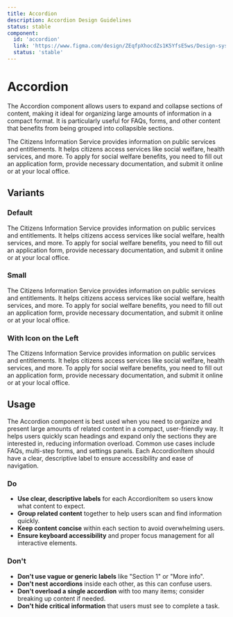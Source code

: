 ```yaml
---
title: Accordion
description: Accordion Design Guidelines
status: stable
component:
  id: 'accordion'
  link: 'https://www.figma.com/design/ZEqfpXhocdZs1K5YfsE5ws/Design-system?node-id=4500-3185'
  status: 'stable'
---
```


# Accordion

The Accordion component allows users to expand and collapse sections of content, making it ideal for organizing large amounts of information in a compact format. 
It is particularly useful for FAQs, forms, and other content that benefits from being grouped into collapsible sections.

<Section current="design">

<ComponentPreview className="w-full h-96">
  <Accordion className="w-105">
    <AccordionItem label="What is the Citizens Information Service?">
      The Citizens Information Service provides information on public services
      and entitlements. It helps citizens access services like social welfare,
      health services, and more.
    </AccordionItem>
    <AccordionItem label="How can I apply for social welfare benefits?">
      To apply for social welfare benefits, you need to fill out an application
      form, provide necessary documentation, and submit it online or at your
      local office.
    </AccordionItem>
  </Accordion>
</ComponentPreview>
<FigmaPreviewButton href='https://www.figma.com/design/ZEqfpXhocdZs1K5YfsE5ws/Design-system?node-id=4500-3185' />

## Variants

### Default

<ComponentPreviewLayout className="flex-col">
  <ComponentPreviewItem className="w-120 h-96">
    <Accordion className="w-105">
      <AccordionItem label="What is the Citizens Information Service?">
        The Citizens Information Service provides information on public services
        and entitlements. It helps citizens access services like social welfare,
        health services, and more.
      </AccordionItem>
      <AccordionItem label="How can I apply for social welfare benefits?">
        To apply for social welfare benefits, you need to fill out an application
        form, provide necessary documentation, and submit it online or at your
        local office.
      </AccordionItem>
    </Accordion>
  </ComponentPreviewItem>
</ComponentPreviewLayout>

### Small

<ComponentPreviewLayout className="flex-col">
  <ComponentPreviewItem className="w-120 h-96">
    <Accordion variant="small" className="w-105">
      <AccordionItem label="What is the Citizens Information Service?">
        The Citizens Information Service provides information on public services
        and entitlements. It helps citizens access services like social welfare,
        health services, and more.
      </AccordionItem>
      <AccordionItem label="How can I apply for social welfare benefits?">
        To apply for social welfare benefits, you need to fill out an application
        form, provide necessary documentation, and submit it online or at your
        local office.
      </AccordionItem>
    </Accordion>
  </ComponentPreviewItem>
</ComponentPreviewLayout>

### With Icon on the Left

<ComponentPreviewLayout className="flex-col">
  <ComponentPreviewItem className="w-120 h-96">
    <Accordion iconStart className="w-105">
      <AccordionItem label="What is the Citizens Information Service?">
        The Citizens Information Service provides information on public services
        and entitlements. It helps citizens access services like social welfare,
        health services, and more.
      </AccordionItem>
      <AccordionItem label="How can I apply for social welfare benefits?">
        To apply for social welfare benefits, you need to fill out an application
        form, provide necessary documentation, and submit it online or at your
        local office.
      </AccordionItem>
    </Accordion>
  </ComponentPreviewItem>
</ComponentPreviewLayout>

## Usage

The Accordion component is best used when you need to organize and present large amounts of related content in a compact, user-friendly way. 
It helps users quickly scan headings and expand only the sections they are interested in, reducing information overload. 
Common use cases include FAQs, multi-step forms, and settings panels. Each AccordionItem should have a clear, descriptive label to ensure accessibility and ease of navigation.

### Do

- **Use clear, descriptive labels** for each AccordionItem so users know what content to expect.
- **Group related content** together to help users scan and find information quickly.
- **Keep content concise** within each section to avoid overwhelming users.
- **Ensure keyboard accessibility** and proper focus management for all interactive elements.

### Don't

- **Don't use vague or generic labels** like "Section 1" or "More info".
- **Don't nest accordions** inside each other, as this can confuse users.
- **Don't overload a single accordion** with too many items; consider breaking up content if needed.
- **Don't hide critical information** that users must see to complete a task.




</Section>
